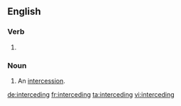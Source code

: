 ==English==

===Verb===
{{head|en|present participle}}

# {{present participle of|intercede|lang=en}}

===Noun===
{{en-noun}}

# An [[intercession]].
#: {{rfquotek|Herman Melville}}

[[de:interceding]]
[[fr:interceding]]
[[ta:interceding]]
[[vi:interceding]]
